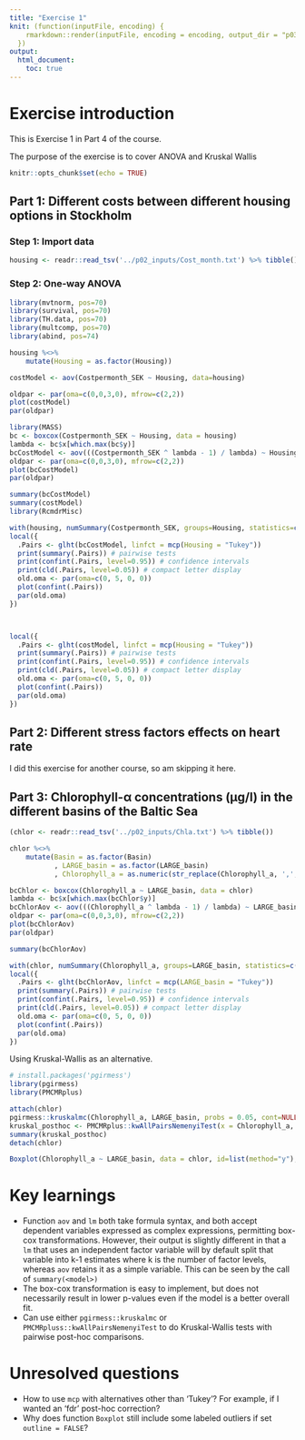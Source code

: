 ```yaml
---
title: "Exercise 1"
knit: (function(inputFile, encoding) {
    rmarkdown::render(inputFile, encoding = encoding, output_dir = "p03_outputs")
  })
output:
  html_document:
    toc: true
---
```


# Exercise introduction

This is Exercise 1 in Part 4 of the course.

The purpose of the exercise is to cover ANOVA and Kruskal Wallis

```r
knitr::opts_chunk$set(echo = TRUE)
```

## Part 1: Different costs between different housing options in Stockholm  

### Step 1: Import data   

```r
housing <- readr::read_tsv('../p02_inputs/Cost_month.txt') %>% tibble()
```

### Step 2: One-way ANOVA  

```r
library(mvtnorm, pos=70)
library(survival, pos=70)
library(TH.data, pos=70)
library(multcomp, pos=70)
library(abind, pos=74)

housing %<>%
    mutate(Housing = as.factor(Housing))

costModel <- aov(Costpermonth_SEK ~ Housing, data=housing)

oldpar <- par(oma=c(0,0,3,0), mfrow=c(2,2))
plot(costModel)
par(oldpar)
```

```r
library(MASS)
bc <- boxcox(Costpermonth_SEK ~ Housing, data = housing)
lambda <- bc$x[which.max(bc$y)]
bcCostModel <- aov(((Costpermonth_SEK ^ lambda - 1) / lambda) ~ Housing, data = housing)
oldpar <- par(oma=c(0,0,3,0), mfrow=c(2,2))
plot(bcCostModel)
par(oldpar)
```



```r
summary(bcCostModel)
summary(costModel)
library(RcmdrMisc)

with(housing, numSummary(Costpermonth_SEK, groups=Housing, statistics=c("mean", "sd")))
local({
  .Pairs <- glht(bcCostModel, linfct = mcp(Housing = "Tukey"))
  print(summary(.Pairs)) # pairwise tests
  print(confint(.Pairs, level=0.95)) # confidence intervals
  print(cld(.Pairs, level=0.05)) # compact letter display
  old.oma <- par(oma=c(0, 5, 0, 0))
  plot(confint(.Pairs))
  par(old.oma)
})



local({
  .Pairs <- glht(costModel, linfct = mcp(Housing = "Tukey"))
  print(summary(.Pairs)) # pairwise tests
  print(confint(.Pairs, level=0.95)) # confidence intervals
  print(cld(.Pairs, level=0.05)) # compact letter display
  old.oma <- par(oma=c(0, 5, 0, 0))
  plot(confint(.Pairs))
  par(old.oma)
})

```

## Part 2:  Different stress factors effects on heart rate  

I did this exercise for another course, so am skipping it here.


## Part 3: Chlorophyll-α concentrations (μg/l) in the different basins of the Baltic Sea  

```r
(chlor <- readr::read_tsv('../p02_inputs/Chla.txt') %>% tibble())
```


```r
chlor %<>%
    mutate(Basin = as.factor(Basin)
           , LARGE_basin = as.factor(LARGE_basin)
           , Chlorophyll_a = as.numeric(str_replace(Chlorophyll_a, ',', '.')))

bcChlor <- boxcox(Chlorophyll_a ~ LARGE_basin, data = chlor)
lambda <- bc$x[which.max(bcChlor$y)]
bcChlorAov <- aov(((Chlorophyll_a ^ lambda - 1) / lambda) ~ LARGE_basin, data = chlor)
oldpar <- par(oma=c(0,0,3,0), mfrow=c(2,2))
plot(bcChlorAov)
par(oldpar)
```

```r
summary(bcChlorAov)

with(chlor, numSummary(Chlorophyll_a, groups=LARGE_basin, statistics=c("mean", "sd")))
local({
  .Pairs <- glht(bcChlorAov, linfct = mcp(LARGE_basin = "Tukey"))
  print(summary(.Pairs)) # pairwise tests
  print(confint(.Pairs, level=0.95)) # confidence intervals
  print(cld(.Pairs, level=0.05)) # compact letter display
  old.oma <- par(oma=c(0, 5, 0, 0))
  plot(confint(.Pairs))
  par(old.oma)
})
```

Using Kruskal-Wallis as an alternative.  
```r
# install.packages('pgirmess')
library(pgirmess)
library(PMCMRplus)

attach(chlor)
pgirmess::kruskalmc(Chlorophyll_a, LARGE_basin, probs = 0.05, cont=NULL)#resp=your response variable, cat= is your categorical varible
kruskal_posthoc <- PMCMRplus::kwAllPairsNemenyiTest(x = Chlorophyll_a, g = LARGE_basin, dist = "Tukey")
summary(kruskal_posthoc)
detach(chlor)
```
```r
Boxplot(Chlorophyll_a ~ LARGE_basin, data = chlor, id=list(method="y"), outline= FALSE)
```


# Key learnings

-   Function `aov` and `lm` both take formula syntax, and both accept dependent variables expressed as complex expressions, permitting box-cox transformations. However, their output is slightly different in that a `lm` that uses an independent factor variable will by default split that variable into k-1 estimates where k is the number of factor levels, whereas `aov` retains it as a simple variable. This can be seen by the call of `summary(<model>)`  
-   The box-cox transformation is easy to implement, but does not necessarily result in lower p-values even if the model is a better overall fit.  
-   Can use either `pgirmess::kruskalmc` or `PMCMRpluss::kwAllPairsNemenyiTest` to do Kruskal-Wallis tests with pairwise post-hoc comparisons.  

# Unresolved questions

-   How to use `mcp` with alternatives other than 'Tukey'? For example, if I wanted an 'fdr' post-hoc correction?  
-   Why does function `Boxplot` still include some labeled outliers if set `outline = FALSE`?  
